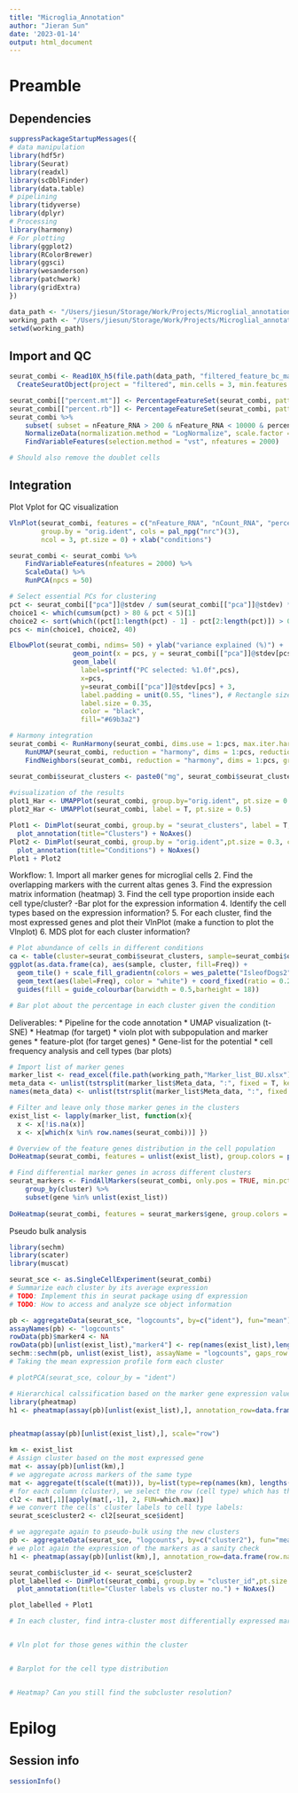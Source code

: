 ```yaml
---
title: "Microglia_Annotation"
author: "Jieran Sun"
date: '2023-01-14'
output: html_document
---
```

# Preamble

## Dependencies

```r
suppressPackageStartupMessages({
# data manipulation
library(hdf5r) 
library(Seurat)
library(readxl)
library(scDblFinder)
library(data.table)
# pipelining
library(tidyverse) 
library(dplyr)
# Processing
library(harmony)
# For plotting
library(ggplot2)
library(RColorBrewer)
library(ggsci)
library(wesanderson)
library(patchwork)
library(gridExtra)
})

data_path <- "/Users/jiesun/Storage/Work/Projects/Microglial_annotation/Data/"
working_path <- "/Users/jiesun/Storage/Work/Projects/Microglial_annotation/Microglial-annotation" 
setwd(working_path)
```

## Import and QC

```r

seurat_combi <- Read10X_h5(file.path(data_path, "filtered_feature_bc_matrix.h5")) %>%
  CreateSeuratObject(project = "filtered", min.cells = 3, min.features = 200) 

seurat_combi[["percent.mt"]] <- PercentageFeatureSet(seurat_combi, pattern = "^mt-")
seurat_combi[["percent.rb"]] <- PercentageFeatureSet(seurat_combi, pattern = "^Rp[sl]")
seurat_combi %>% 
    subset( subset = nFeature_RNA > 200 & nFeature_RNA < 10000 & percent.mt < 15 & percent.rb < 25 ) %>%
    NormalizeData(normalization.method = "LogNormalize", scale.factor = 10000) %>%
    FindVariableFeatures(selection.method = "vst", nfeatures = 2000) 

# Should also remove the doublet cells
```

## Integration


Plot Vplot for QC visualization
```r
VlnPlot(seurat_combi, features = c("nFeature_RNA", "nCount_RNA", "percent.mt"), 
        group.by = "orig.ident", cols = pal_npg("nrc")(3),
        ncol = 3, pt.size = 0) + xlab("conditions") 
```

```r
seurat_combi <- seurat_combi %>%
    FindVariableFeatures(nfeatures = 2000) %>%
    ScaleData() %>%
    RunPCA(npcs = 50)

# Select essential PCs for clustering
pct <- seurat_combi[["pca"]]@stdev / sum(seurat_combi[["pca"]]@stdev) * 100
choice1 <- which(cumsum(pct) > 80 & pct < 5)[1]
choice2 <- sort(which((pct[1:length(pct) - 1] - pct[2:length(pct)]) > 0.1 & cumsum(pct) > 60 ), decreasing = T)[1] + 1
pcs <- min(choice1, choice2, 40)

ElbowPlot(seurat_combi, ndims= 50) + ylab("variance explained (%)") +
                geom_point(x = pcs, y = seurat_combi[["pca"]]@stdev[pcs] , colour = "red") +
                geom_label(
                  label=sprintf("PC selected: %1.0f",pcs), 
                  x=pcs,
                  y=seurat_combi[["pca"]]@stdev[pcs] + 3,
                  label.padding = unit(0.55, "lines"), # Rectangle size around label
                  label.size = 0.35,
                  color = "black",
                  fill="#69b3a2")
```

```r
# Harmony integration
seurat_combi <- RunHarmony(seurat_combi, dims.use = 1:pcs, max.iter.harmony = 50) %>% 
    RunUMAP(seurat_combi, reduction = "harmony", dims = 1:pcs, reduction.name = 'har_umap',reduction.key="UMAPHAR_") %>% 
    FindNeighbors(seurat_combi, reduction = "harmony", dims = 1:pcs, graph.name = 'har_snn') %>% FindClusters(resolution = 1)

seurat_combi$seurat_clusters <- paste0("mg", seurat_combi$seurat_clusters)
    
#visualization of the results
plot1_Har <- UMAPPlot(seurat_combi, group.by="orig.ident", pt.size = 0.5)
plot2_Har <- UMAPPlot(seurat_combi, label = T, pt.size = 0.5)

Plot1 <- DimPlot(seurat_combi, group.by = "seurat_clusters", label = T, label.color = "black", pt.size = 0.3, cols = pal_npg("nrc")(10))  + 
  plot_annotation(title="Clusters") + NoAxes()
Plot2 <- DimPlot(seurat_combi, group.by = "orig.ident",pt.size = 0.3, cols = pal_npg("nrc")(10)) + 
  plot_annotation(title="Conditions") + NoAxes()
Plot1 + Plot2
```
Workflow:
1. Import all marker genes for microglial cells 
2. Find the overlapping markers with the current altas genes 
3. Find the expression matrix information (heatmap)
3. Find the cell type proportion inside each cell type/cluster? -Bar plot for the expression information
4. Identify the cell types based on the expression information?
5. For each cluster, find the most expressed genes and plot their VlnPlot (make a function to plot the Vlnplot)
6. MDS plot for each cluster information? 

```r
# Plot abundance of cells in different conditions
ca <- table(cluster=seurat_combi$seurat_clusters, sample=seurat_combi$orig.ident)
ggplot(as.data.frame(ca), aes(sample, cluster, fill=Freq)) + 
  geom_tile() + scale_fill_gradientn(colors = wes_palette("IsleofDogs2", 10, type = "continuous")) +
  geom_text(aes(label=Freq), color = "white") + coord_fixed(ratio = 0.25) +
  guides(fill = guide_colourbar(barwidth = 0.5,barheight = 18)) 

# Bar plot about the percentage in each cluster given the condition
```

Deliverables:
* Pipeline for the code annotation
* UMAP visualization (t-SNE) 
* Heatmap (for target)
* violn plot with subpopulation and marker genes 
* feature-plot (for target genes) 
* Gene-list for the potential 
* cell frequency analysis and cell types (bar plots)

```r
# Import list of marker genes 
marker_list <- read_excel(file.path(working_path,"Marker_list_BU.xlsx")) %>% {.[c(4:13)]}
meta_data <- unlist(tstrsplit(marker_list$Meta_data, ":", fixed = T, keep = 2))
names(meta_data) <- unlist(tstrsplit(marker_list$Meta_data, ":", fixed = T, keep = 1))

# Filter and leave only those marker genes in the clusters
exist_list <- lapply(marker_list, function(x){
  x <- x[!is.na(x)] 
  x <- x[which(x %in% row.names(seurat_combi))] })

# Overview of the feature genes distribution in the cell population
DoHeatmap(seurat_combi, features = unlist(exist_list), group.colors = pal_npg("nrc")(8))
```

```r
# Find differential marker genes in across different clusters 
seurat_markers <- FindAllMarkers(seurat_combi, only.pos = TRUE, min.pct = 0.25, logfc.threshold = 0.25, test.use = "bimod", verbose = FALSE) %>%
    group_by(cluster) %>%
    subset(gene %in% unlist(exist_list))
  
DoHeatmap(seurat_combi, features = seurat_markers$gene, group.colors = pal_npg("nrc")(8))
```
Pseudo bulk analysis
```r
library(sechm)
library(scater)
library(muscat)

seurat_sce <- as.SingleCellExperiment(seurat_combi)
# Summarize each cluster by its average expression 
# TODO: Implement this in seurat package using df expression
# TODO: How to access and analyze sce object information

pb <- aggregateData(seurat_sce, "logcounts", by=c("ident"), fun="mean")
assayNames(pb) <- "logcounts"
rowData(pb)$marker4 <- NA
rowData(pb)[unlist(exist_list),"marker4"] <- rep(names(exist_list),lengths(exist_list))
sechm::sechm(pb, unlist(exist_list), assayName = "logcounts", gaps_row = "marker4", show_colnames = TRUE, do.scale = TRUE, breaks=1, row_title_rot=0)
# Taking the mean expression profile form each cluster

# plotPCA(seurat_sce, colour_by = "ident")
```


```r
# Hierarchical calssification based on the marker gene expression value
library(pheatmap)
h1 <- pheatmap(assay(pb)[unlist(exist_list),], annotation_row=data.frame(row.names=unlist(exist_list), type=rep(names(exist_list), lengths(exist_list))), split=rep(names(exist_list), lengths(exist_list)), cluster_rows=FALSE, scale="row")


pheatmap(assay(pb)[unlist(exist_list),], scale="row")
```

```r
km <- exist_list
# Assign cluster based on the most expressed gene
mat <- assay(pb)[unlist(km),]
# we aggregate across markers of the same type
mat <- aggregate(t(scale(t(mat))), by=list(type=rep(names(km), lengths(km))), FUN=sum)
# for each column (cluster), we select the row (cell type) which has the maximum aggregated value
cl2 <- mat[,1][apply(mat[,-1], 2, FUN=which.max)]
# we convert the cells' cluster labels to cell type labels:
seurat_sce$cluster2 <- cl2[seurat_sce$ident]

# we aggregate again to pseudo-bulk using the new clusters
pb <- aggregateData(seurat_sce, "logcounts", by=c("cluster2"), fun="mean")
# we plot again the expression of the markers as a sanity check
h1 <- pheatmap(assay(pb)[unlist(km),], annotation_row=data.frame(row.names=unlist(km), type=rep(names(km), lengths(km))), split=rep(names(km), lengths(km)), cluster_rows=FALSE, scale="row")
```
```r
seurat_combi$cluster_id <- seurat_sce$cluster2
plot_labelled <- DimPlot(seurat_combi, group.by = "cluster_id",pt.size = 0.3, cols = pal_npg("nrc")(10), label = TRUE) + 
  plot_annotation(title="Cluster labels vs cluster no.") + NoAxes()

plot_labelled + Plot1
```

```r
# In each cluster, find intra-cluster most differentially expressed marker genes


# Vln plot for those genes within the cluster


# Barplot for the cell type distribution


# Heatmap? Can you still find the subcluster resolution?

```

# Epilog

## Session info

```r
sessionInfo()
```
